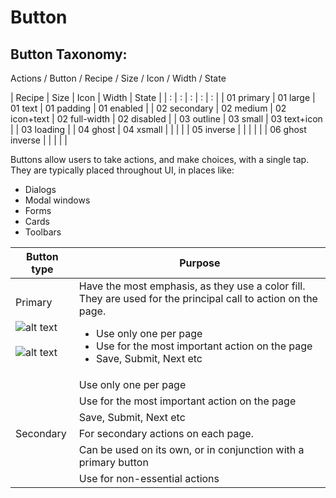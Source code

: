 <Meta title="Components/Button"/>

# Button

## Button Taxonomy:
Actions / Button / Recipe / Size / Icon / Width / State

| Recipe | Size | Icon | Width | State |
| : | : | : | : | : |
| 01 primary | 01 large | 01 text | 01 padding | 01 enabled |
| 02 secondary | 02 medium | 02 icon+text | 02 full-width | 02 disabled |
| 03 outline | 03 small | 03 text+icon | | 03 loading |
| 04 ghost | 04 xsmall | | | |
| 05 inverse | | | | |
| 06 ghost inverse | | | | |

Buttons allow users to take actions, and make choices, with a single tap. They are typically placed throughout UI, in places like:

* Dialogs
* Modal windows
* Forms
* Cards
* Toolbars


| Button type | Purpose |
| ----------- | ------- |
| Primary<br/><br/>![alt text](/components/primary-button-tbc.png "Primary button")<br/><br/>![alt text](/components/primary-button-alt-tbc.png "Primary button alternative") | Have the most emphasis, as they use a color fill. They are used for the principal call to action on the page. <ul><li>Use only one per page</li><li>Use for the most important action on the page</li><li>Save, Submit, Next etc</li></ul> |
| | Use only one per page |
| | Use for the most important action on the page |
| | Save, Submit, Next etc |
| Secondary | For secondary actions on each page. |
| | Can be used on its own, or in conjunction with a primary button |
| | Use for non-essential actions |
